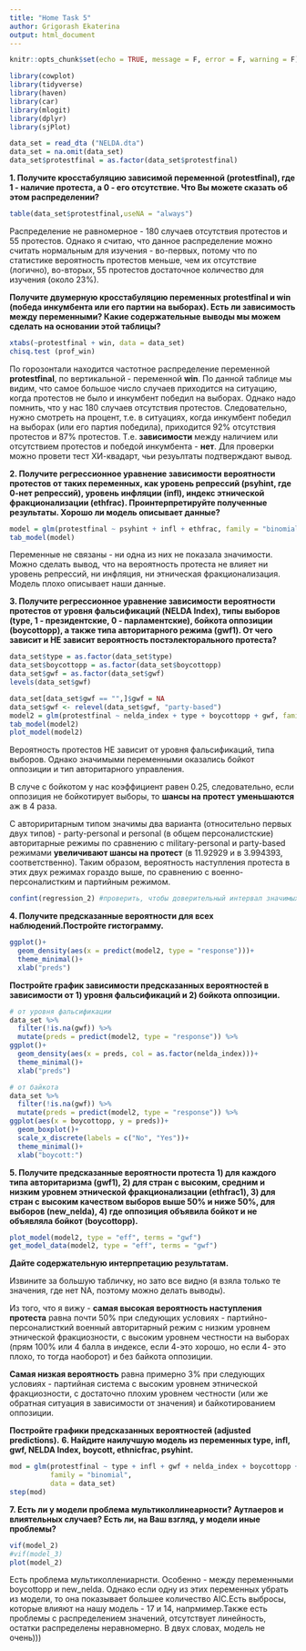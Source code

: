---
title: "Home Task 5"
author: Grigorash Ekaterina
output: html_document
---

```{r setup, include=FALSE}
knitr::opts_chunk$set(echo = TRUE, message = F, error = F, warning = F)
```

```{R,echo=FALSE, message=FALSE}
library(cowplot)
library(tidyverse)
library(haven)
library(car)
library(mlogit)
library(dplyr)
library(sjPlot)
```

```{r, echo=FALSE, message=FALSE}
data_set = read_dta ("NELDA.dta")
data_set = na.omit(data_set)
data_set$protestfinal = as.factor(data_set$protestfinal)
```

**1. Получите кросстабуляцию зависимой переменной (protestfinal), где 1 - наличие протеста, а 0 - его отсутствие. Что Вы можете сказать об этом распределении?** 
```{r}
table(data_set$protestfinal,useNA = "always")
```
Распределение не равномерное - 180 случаев отсутствия протестов и 55 протестов. Однако я считаю, что данное распределение можно считать нормальным для изучения - во-первых, потому что по статистике вероятность протестов меньше, чем их отсутствие (логично), во-вторых, 55 протестов достаточное количество для изучения (около 23%).

**Получите двумерную кросстабуляцию переменных protestfinal и win (победа инкумбента или его партии на выборах). Есть ли зависимость между переменными? Какие содержательные выводы мы можем сделать на основании этой таблицы?**
```{r}
xtabs(~protestfinal + win, data = data_set)
chisq.test (prof_win)
```
По горозонтали находится частотное распределение переменной **protestfinal**, по вертикальной - переменной **win**. По данной таблице мы видим, что самое большое число случаев приходится на ситуацию, когда протестов не было и инкумбент победил на выборах. Однако надо помнить, что у нас 180 случаев отсутствия протестов. Следовательно, нужно смотреть на процент, т.е. в ситуациях, когда инкумбент победил на выборах (или его партия победила), приходится 92% отсутствия протестов и 87% протестов. 
Т.е. **зависимости** между наличием или отсутствием протестов и победой инкумбента - **нет**. Для проверки можно провети тест ХИ-квадарт, чьи резуьлтаты подтверждают вывод.

**2.  Получите регрессионное уравнение зависимости вероятности протестов от таких переменных, как уровень репрессий (psyhint, где 0-нет репрессий), уровень инфляции (infl), индекс этнической фракционализации (ethfrac). Проинтерпретируйте полученные результаты. Хорошо ли модель описывает данные?**
```{r}
model = glm(protestfinal ~ psyhint + infl + ethfrac, family = "binomial", data = data_set)
tab_model(model)
```
Переменные не связаны - ни одна из них не показала значимости. Можно сделать вывод, что на вероятность протеста не влияет ни уровень репрессий, ни инфляция, ни этническая фракционализация. Модель плохо описывает наши данные.

**3.  Получите регрессионное уравнение зависимости вероятности протестов от уровня фальсификаций (NELDA Index), типы выборов (type, 1 - президентские, 0 - парламентские), бойкота оппозиции (boycottopp), а также типа авторитарного режима (gwf1). От чего зависит и НЕ зависит вероятность постэлекторального протеста?**
```{r}
data_set$type = as.factor(data_set$type)
data_set$boycottopp = as.factor(data_set$boycottopp)
data_set$gwf = as.factor(data_set$gwf)
levels(data_set$gwf)
```
```{r}
data_set[data_set$gwf == "",]$gwf = NA
data_set$gwf <- relevel(data_set$gwf, "party-based")
model2 = glm(protestfinal ~ nelda_index + type + boycottopp + gwf, family = "binomial", data = data_set)
tab_model(model2)
plot_model(model2)
```

Вероятность протестов НЕ зависит от уровня фальсификаций, типа выборов. Однако значимыми переменными оказались бойкот оппозиции и тип авторитарного управления.

В случе с бойкотом у нас коэффициент равен 0.25, следовательно, если оппозиция не бойкотирует выборы, то **шансы на протест уменьшаются** аж в 4 раза.

С авториритарным типом значимы два варианта (относительно первых двух типов) - party-personal и personal (в общем персоналистские) авторитарные режимы по сравнению с military-personal и party-based режимами **увеличивают шансы на протест** (в 11.92929 и в 3.994393, соответственно). Таким образом, вероятность наступления протеста в этих двух режимах гораздо выше, по сравнению с военно-персоналистким и партийным режимом.
```{r}
confint(regression_2) #проверить, чтобы доверительный интервал значимых переменных не заходил на 0
```

**4. Получите предсказанные вероятности для всех наблюдений.Постройте гистограмму.**
```{r,}
ggplot()+
  geom_density(aes(x = predict(model2, type = "response")))+
  theme_minimal()+
  xlab("preds")
```

**Постройте график зависимости предсказанных вероятностей в зависимости от 1) уровня фальсификаций и 2) бойкота оппозиции.**
```{r}
# от уровня фальсификации 
data_set %>% 
  filter(!is.na(gwf)) %>% 
  mutate(preds = predict(model2, type = "response")) %>% 
ggplot()+
  geom_density(aes(x = preds, col = as.factor(nelda_index)))+
  theme_minimal()+
  xlab("preds")
```

```{r}
# от байкота
data_set %>% 
  filter(!is.na(gwf)) %>% 
  mutate(preds = predict(model2, type = "response")) %>% 
ggplot(aes(x = boycottopp, y = preds))+
  geom_boxplot()+
  scale_x_discrete(labels = c("No", "Yes"))+
  theme_minimal()+
  xlab("boycott:")
```

**5. Получите предсказанные вероятности протеста 1) для каждого типа авторитаризма (gwf1), 2) для стран с высоким, средним и низким уровнем этнической фракционализации (ethfrac1), 3) для стран с высоким качеством выборов выше 50% и ниже 50%, для выборов (new_nelda), 4) где оппозиция объявила бойкот и не объявляла бойкот (boycottopp).**
```{r}
plot_model(model2, type = "eff", terms = "gwf")
get_model_data(model2, type = "eff", terms = "gwf")
```

**Дайте содержательную интерпретацию результатам.**

Извините за большую табличку, но зато все видно (я взяла только те значения, где нет NA, поэтому можно делать выводы).

Из того, что я вижу - **самая высокая вероятность наступления протеста** равна почти 50% при следующих условиях - партийно-персоналисткий военный авторитарный режим с низким уровнем этнической фракциозности, с высоким уровнем честности на выборах (прям 100% или 4 балла в индексе, если 4-это хорошо, но если 4- это плохо, то тогда наоборот) и без байкота оппозиции. 

**Самая низкая вероятность** равна примерно 3% при следующих условиях - партийная система с высоким уровнем этнической фракциозности, с достаточно плохим уровнем честности (или же обратная ситуация в зависимости от значения) и байкотированием оппозиции.

**Постройте графики предсказанных вероятностей (adjusted predictions).**
**6.  Найдите наилучшую модель из переменных type, infl, gwf, NELDA Index, boycott, ethnicfrac, psyhint.** 
```{r}
mod = glm(protestfinal ~ type + infl + gwf + nelda_index + boycottopp + ethfrac + psyhint, 
          family = "binomial",
          data = data_set)
step(mod)
```
**7. Есть ли у модели проблема мультиколлинеарности? Аутлаеров и влиятельных случаев? Есть ли, на Ваш взгляд, у модели иные проблемы?**
```{r}
vif(model_2)
#vif(model_3)
plot(model_2)
```

Есть проблема мультиколлениарнсти. Особенно - между переменными boycottopp и new_nelda. Однако если одну из этих переменных убрать из модели, то она показывает большее количество AIC.Есть выбросы, которые влияют на нашу модель - 17 и 14, напрмимер.Также есть проблемы с распределением значений, отсутствует линейность, остатки распределены неравномерно. 
В двух словах, модель не очень)))